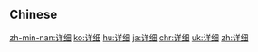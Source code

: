 {{also|詳細}}
==Chinese==
{{zh-see|詳細}}

[[zh-min-nan:详细]]
[[ko:详细]]
[[hu:详细]]
[[ja:详细]]
[[chr:详细]]
[[uk:详细]]
[[zh:详细]]